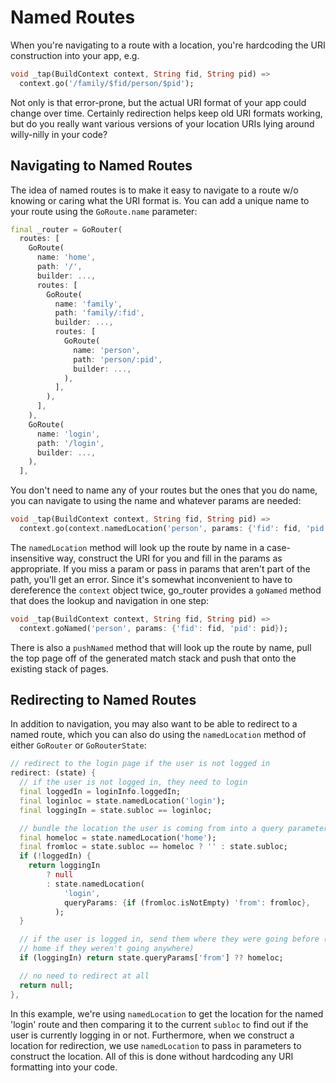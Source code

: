 # Named Routes

When you're navigating to a route with a location, you're hardcoding the URI
construction into your app, e.g.

```dart
void _tap(BuildContext context, String fid, String pid) =>
  context.go('/family/$fid/person/$pid');
```

Not only is that error-prone, but the actual URI format of your app could change
over time. Certainly redirection helps keep old URI formats working, but do you
really want various versions of your location URIs lying around willy-nilly in
your code? 

## Navigating to Named Routes

The idea of named routes is to make it easy to navigate to a route w/o knowing
or caring what the URI format is. You can add a unique name to your route using
the `GoRoute.name` parameter:

```dart
final _router = GoRouter(
  routes: [
    GoRoute(
      name: 'home',
      path: '/',
      builder: ...,
      routes: [
        GoRoute(
          name: 'family',
          path: 'family/:fid',
          builder: ...,
          routes: [
            GoRoute(
              name: 'person',
              path: 'person/:pid',
              builder: ...,
            ),
          ],
        ),
      ],
    ),
    GoRoute(
      name: 'login',
      path: '/login',
      builder: ...,
    ),
  ],
```

You don't need to name any of your routes but the ones that you do name, you can
navigate to using the name and whatever params are needed:

```dart
void _tap(BuildContext context, String fid, String pid) =>
  context.go(context.namedLocation('person', params: {'fid': fid, 'pid': pid}));
```

The `namedLocation` method will look up the route by name in a case-insensitive
way, construct the URI for you and fill in the params as appropriate. If you
miss a param or pass in params that aren't part of the path, you'll get an
error. Since it's somewhat inconvenient to have to dereference the `context`
object twice, go_router provides a `goNamed` method that does the lookup and
navigation in one step:

```dart
void _tap(BuildContext context, String fid, String pid) =>
  context.goNamed('person', params: {'fid': fid, 'pid': pid});
```

There is also a `pushNamed` method that will look up the route by name, pull the
top page off of the generated match stack and push that onto the existing stack
of pages.

## Redirecting to Named Routes

In addition to navigation, you may also want to be able to redirect to a named
route, which you can also do using the `namedLocation` method of either
`GoRouter` or `GoRouterState`:

```dart
// redirect to the login page if the user is not logged in
redirect: (state) {
  // if the user is not logged in, they need to login
  final loggedIn = loginInfo.loggedIn;
  final loginloc = state.namedLocation('login');
  final loggingIn = state.subloc == loginloc;

  // bundle the location the user is coming from into a query parameter
  final homeloc = state.namedLocation('home');
  final fromloc = state.subloc == homeloc ? '' : state.subloc;
  if (!loggedIn) {
    return loggingIn
        ? null
        : state.namedLocation(
            'login',
            queryParams: {if (fromloc.isNotEmpty) 'from': fromloc},
          );
  }

  // if the user is logged in, send them where they were going before (or
  // home if they weren't going anywhere)
  if (loggingIn) return state.queryParams['from'] ?? homeloc;

  // no need to redirect at all
  return null;
},
```

In this example, we're using `namedLocation` to get the location for the named
'login' route and then comparing it to the current `subloc` to find out if the
user is currently logging in or not. Furthermore, when we construct a location
for redirection, we use `namedLocation` to pass in parameters to construct the
location. All of this is done without hardcoding any URI formatting into your
code.